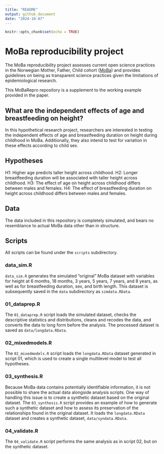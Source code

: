 ```yaml
---
title: "README"
output: github_document
date: "2024-10-07"
---
```


```r
knitr::opts_chunk$set(echo = TRUE)
```

# MoBa reproducibility project

The MoBa reproducibility project assesses current open science practices in the Norwegian Mother, Father, Child cohort ([MoBa](https://www.fhi.no/op/studier/moba/>)) and provides guidelines on being as transparent science practices given the limitations of epidemiological research.

This MoBaRepro repository is a supplement to the working example provided in the paper. 


## What are the independent effects of age and breastfeeding on height?

In this hypothetical research project, researchers are interested in testing the independent effects of age and breastfeeding duration on height during childhood in MoBa. Additionally, they also intend to test for variation in these effects according to child sex. 

## Hypotheses

H1: Higher age predicts taller height across childhood.
H2: Longer breastfeeding duration will be associated with taller height across childhood.
H3: The effect of age on height across childhood differs between males and females.
H4: The effect of breastfeeding duration on height across childhood differs between males and females.

## Data

The data included in this repository is completely simulated, and bears no resemblance to actual MoBa data other than in structure.


## Scripts

All scripts can be found under the `scripts` subdirectory. 

### data_sim.R

`data_sim.R` generates the simulated "original" MoBa dataset with variables for height at 6 months, 18 months, 3 years, 5 years, 7 years, and 8 years, as well as for breastfeeding duration, sex, and birth length. This dataset is subsequently saved in the `data` subdirectory as `simdata.RData`. 


### 01_dataprep.R

The `01_dataprep.R` script loads the simulated dataset, checks the descriptive statistics and distributions, cleans and recodes the data, and converts the data to long form before the analysis. The processed dataset is saved as `data/longdata.RData`.

### 02_mixedmodels.R

The `02_mixedmodels.R` script loads the `longdata.RData` dataset generated in script 01, which is used to create a single multilevel model to test all hypotheses.


### 03_synthesis.R

Because MoBa data contains potentially identifiable information, it is not possible to share the actual data alongside analysis scripts. One way of handling this issue is to create a synthetic dataset based on the original dataset. The `03_synthesis.R` script provides an example of how to generate such a synthetic dataset and how to assess its preservation of the relationships found in the original dataset. It loads the `longdata.RData` dataset and creates a synthetic dataset, `data/syndata.RData`.

### 04_validate.R

The `04_validate.R` script performs the same analysis as in script 02, but on the synthetic dataset.
